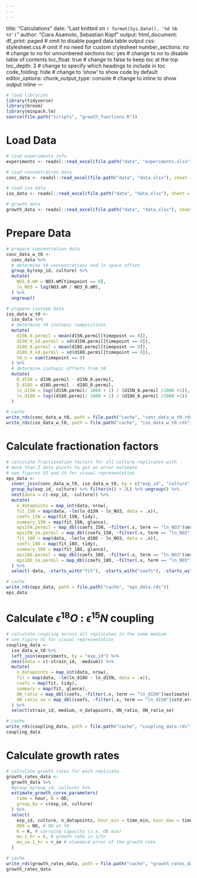 ```yaml
---
---
---
```

title: "Calculations"
date: "Last knitted on `r format(Sys.Date(), '%d %b %Y')`"
author: "Ciara Asamoto, Sebastian Kopf"
output:
  html_document: 
    df_print: paged # omit to disable paged data table output
    css: stylesheet.css # omit if no need for custom stylesheet
    number_sections: no # change to no for unnumbered sections
    toc: yes # change to no to disable table of contents
    toc_float: true # change to false to keep toc at the top
    toc_depth: 3 # change to specify which headings to include in toc
    code_folding: hide # change to 'show' to show code by default
editor_options:
  chunk_output_type: console # change to inline to show output inline
---

```r
# load libraries
library(tidyverse) 
library(broom)
library(minpack.lm)
source(file.path("scripts", "growth_functions.R"))
```

# Load Data 

```r
# load experiments info
experiments <- readxl::read_excel(file.path("data", "experiments.xlsx"))

# load concentration data
conc_data <- readxl::read_excel(file.path("data", "data.xlsx"), sheet = "conc_data")

# load iso data
iso_data <- readxl::read_excel(file.path("data", "data.xlsx"), sheet = "iso_data")

# growth data
growth_data <- readxl::read_excel(file.path("data", "data.xlsx"), sheet = "growth_data")
```

# Prepare Data

```r
# prepare concentration data
conc_data_w_t0 <- 
  conc_data %>% 
  # determine t0 concentrations and ln space offset
  group_by(exp_id, culture) %>% 
  mutate(
    NO3_0.mM = NO3.mM[timepoint == 0],
    ln_NO3 = log(NO3.mM / NO3_0.mM),
  ) %>% 
  ungroup()

# prepare isotope data
iso_data_w_t0 <-
  iso_data %>%
  # determine t0 isotopic compositions
  mutate(
    d15N_0.permil = mean(d15N.permil[timepoint == 0]),
    d15N_0_sd.permil = sd(d15N.permil[timepoint == 0]),
    d18O_0.permil = mean(d18O.permil[timepoint == 0]),
    d18O_0_sd.permil = sd(d18O.permil[timepoint == 0]),
    t0_n = sum(timepoint == 0)
  ) %>%
  # determine isotopic offsets from t0
  mutate(
    D_d15N = d15N.permil - d15N_0.permil,
    D_d18O = d18O.permil - d18O_0.permil,
    ln_d15N = log((d15N.permil/ 1000 + 1) / (d15N_0.permil /1000 +1)),
    ln_d18O = log((d18O.permil/ 1000 + 1) / (d18O_0.permil /1000 +1))
  )

# cache
write_rds(conc_data_w_t0, path = file.path("cache", "conc_data_w_t0.rds"))
write_rds(iso_data_w_t0, path = file.path("cache", "iso_data_w_t0.rds"))
```

# Calculate fractionation factors

```r
# calculate fractionation factors for all culture replicates with
# more than 2 data points to get an error estimate
# see figures S3 and S4 for visual representation
eps_data <-
  inner_join(conc_data_w_t0, iso_data_w_t0, by = c("exp_id", "culture", "timepoint")) %>% 
  group_by(exp_id, culture) %>% filter(n() > 2L) %>% ungroup() %>% 
  nest(data = c(-exp_id, -culture)) %>%
  mutate(
    n_datapoints = map_int(data, nrow),
    fit_15N = map(data, ~lm(ln_d15N ~ ln_NO3, data = .x)),
    coefs_15N = map(fit_15N, tidy),
    summary_15N = map(fit_15N, glance),
    eps15N.permil = map_dbl(coefs_15N, ~filter(.x, term == "ln_NO3")$estimate * 1000),
    eps15N_se.permil = map_dbl(coefs_15N, ~filter(.x, term == "ln_NO3")$std.error * 1000),
    fit_18O = map(data, ~lm(ln_d18O ~ ln_NO3, data = .x)),
    coefs_18O = map(fit_18O, tidy),
    summary_18O = map(fit_18O, glance),
    eps18O.permil = map_dbl(coefs_18O, ~filter(.x, term == "ln_NO3")$estimate * 1000),
    eps18O_se.permil = map_dbl(coefs_18O, ~filter(.x, term == "ln_NO3")$std.error * 1000)
  ) %>% 
  select(-data, -starts_with("fit"), -starts_with("coefs"), -starts_with("summary"))

# cache
write_rds(eps_data, path = file.path("cache", "eps_data.rds"))
eps_data
```

# Calculate $\epsilon^{18}O$ : $\epsilon^{15}N$ coupling

```r
# calculate coupling across all replicates in the same medium
# see figure S5 for visual representation
coupling_data <-
  iso_data_w_t0 %>% 
  left_join(experiments, by = "exp_id") %>% 
  nest(data = c(-strain_id, -medium)) %>% 
  mutate(
    n_datapoints = map_int(data, nrow),
    fit = map(data, ~lm(ln_d18O ~ ln_d15N, data = .x)),
    coefs = map(fit, tidy),
    summary = map(fit, glance),
    ON_ratio = map_dbl(coefs, ~filter(.x, term == "ln_d15N")$estimate),
    ON_ratio_se = map_dbl(coefs, ~filter(.x, term == "ln_d15N")$std.error)
  ) %>% 
  select(strain_id, medium, n_datapoints, ON_ratio, ON_ratio_se)

# cache
write_rds(coupling_data, path = file.path("cache", "coupling_data.rds"))
coupling_data
```

# Calculate growth rates

```r
# calculate growth rates for each replicate
growth_rates_data <- 
  growth_data %>% 
  #group_by(exp_id, culture) %>% 
  estimate_growth_curve_parameters(
    time = hour, N = OD,
    group_by = c(exp_id, culture)
  ) %>% 
  select(
    exp_id, culture, n_datapoints, hour_min = time_min, hour_max = time_max,
    OD0 = N0, # OD at t0
    K = K, # carrying capacity (i.e. OD max)
    mu.1_hr = r, # growth rate in 1/hr
    mu_se.1_hr = r_se # standard error of the growth rate
  )

# cache
write_rds(growth_rates_data, path = file.path("cache", "growth_rates_data.rds"))
growth_rates_data
```
